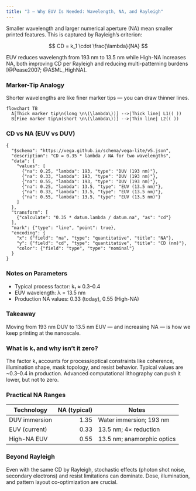 ```yaml
---
title: "3 — Why EUV Is Needed: Wavelength, NA, and Rayleigh"
---
```


Smaller wavelength and larger numerical aperture (NA) mean smaller printed features. This is captured by Rayleigh’s criterion:

$$ CD = k_1 \cdot \frac{\lambda}{NA} $$

EUV reduces wavelength from 193 nm to 13.5 nm while High-NA increases NA, both improving CD per Rayleigh and reducing multi-patterning burdens [@Pease2007; @ASML_HighNA].

### Marker-Tip Analogy
Shorter wavelengths are like finer marker tips — you can draw thinner lines.

```mermaid
flowchart TB
  A[Thick marker tip\n(long \n\(\lambda\))] -->|Thick line| L1(( ))
  B[Fine marker tip\n(short \n\(\lambda\))] -->|Thin line| L2(( ))
```

### CD vs NA (EUV vs DUV)
```vega-lite
{
  "$schema": "https://vega.github.io/schema/vega-lite/v5.json",
  "description": "CD = 0.35 * lambda / NA for two wavelengths",
  "data": {
    "values": [
      {"na": 0.25, "lambda": 193, "type": "DUV (193 nm)"},
      {"na": 0.33, "lambda": 193, "type": "DUV (193 nm)"},
      {"na": 0.55, "lambda": 193, "type": "DUV (193 nm)"},
      {"na": 0.25, "lambda": 13.5, "type": "EUV (13.5 nm)"},
      {"na": 0.33, "lambda": 13.5, "type": "EUV (13.5 nm)"},
      {"na": 0.55, "lambda": 13.5, "type": "EUV (13.5 nm)"}
    ]
  },
  "transform": [
    {"calculate": "0.35 * datum.lambda / datum.na", "as": "cd"}
  ],
  "mark": {"type": "line", "point": true},
  "encoding": {
    "x": {"field": "na", "type": "quantitative", "title": "NA"},
    "y": {"field": "cd", "type": "quantitative", "title": "CD (nm)"},
    "color": {"field": "type", "type": "nominal"}
  }
}
```

:::{.callout-note}
### Notes on Parameters
- Typical process factor: k₁ ≈ 0.3–0.4  
- EUV wavelength: λ = 13.5 nm  
- Production NA values: 0.33 (today), 0.55 (High-NA)
:::

:::{.callout-tip}
### Takeaway
Moving from 193 nm DUV to 13.5 nm EUV — and increasing NA — is how we keep printing at the nanoscale.
:::

### What is k₁ and why isn’t it zero?
The factor k₁ accounts for process/optical constraints like coherence, illumination shape, mask topology, and resist behavior. Typical values are ~0.3–0.4 in production. Advanced computational lithography can push it lower, but not to zero.

### Practical NA Ranges

| Technology | NA (typical) | Notes |
|---|---:|---|
| DUV immersion | 1.35 | Water immersion; 193 nm |
| EUV (current) | 0.33 | 13.5 nm; 4× reduction |
| High-NA EUV | 0.55 | 13.5 nm; anamorphic optics |

### Beyond Rayleigh
Even with the same CD by Rayleigh, stochastic effects (photon shot noise, secondary electrons) and resist limitations can dominate. Dose, illumination, and pattern layout co-optimization are crucial.

